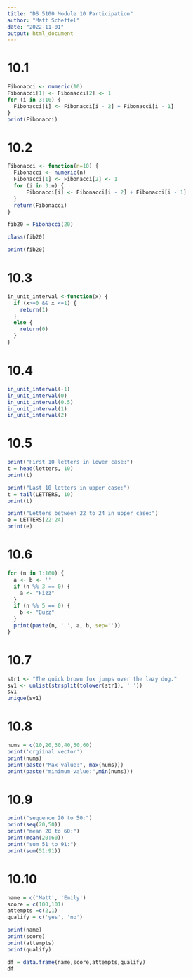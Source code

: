 ```yaml
---
title: "DS 5100 Module 10 Participation"
author: "Matt Scheffel"
date: "2022-11-01"
output: html_document
---
```


# 10.1

```r
Fibonacci <- numeric(10)
Fibonacci[1] <- Fibonacci[2] <- 1
for (i in 3:10) {
  Fibonacci[i] <- Fibonacci[i - 2] + Fibonacci[i - 1]
}
print(Fibonacci)
```

# 10.2

```r
Fibonacci <- function(n=10) {
  Fibonacci <- numeric(n)
  Fibonacci[1] <- Fibonacci[2] <- 1
  for (i in 3:n) {
      Fibonacci[i] <- Fibonacci[i - 2] + Fibonacci[i - 1]
  }
  return(Fibonacci)
}

fib20 = Fibonacci(20)

class(fib20)

print(fib20)
```

# 10.3

```r
in_unit_interval <-function(x) {
  if (x>=0 && x <=1) {
    return(1)
  }
  else {
    return(0)
  }
}
```

# 10.4

```r
in_unit_interval(-1)
in_unit_interval(0)
in_unit_interval(0.5)
in_unit_interval(1)
in_unit_interval(2)
```

# 10.5

```r
print("First 10 letters in lower case:")
t = head(letters, 10)
print(t)

print("Last 10 letters in upper case:")
t = tail(LETTERS, 10)
print(t)

print("Letters between 22 to 24 in upper case:")
e = LETTERS[22:24]
print(e)
```

# 10.6

```r
for (n in 1:100) {
  a <- b <- ''
  if (n %% 3 == 0) {
    a <- "Fizz"
  }
  if (n %% 5 == 0) {
    b <- "Buzz"
  }
  print(paste(n, ' ', a, b, sep=''))
}
```

# 10.7

```r
str1 <- "The quick brown fox jumps over the lazy dog."
sv1 <- unlist(strsplit(tolower(str1), ' '))
sv1
unique(sv1)
```

# 10.8

```r
nums = c(10,20,30,40,50,60)
print('orgiinal vector')
print(nums)
print(paste("Max value:", max(nums)))
print(paste("minimum value:",min(nums)))
```

# 10.9

```r
print("sequence 20 to 50:")
print(seq(20,50))
print("mean 20 to 60:")
print(mean(20:60))
print("sum 51 to 91:")
print(sum(51:91))
```

# 10.10

```r
name = c('Matt', 'Emily')
score = c(100,101)
attempts =c(2,1)
qualify = c('yes', 'no')

print(name)
print(score)
print(attempts)
print(qualify)
```

```r
df = data.frame(name,score,attempts,qualify)
df
```

